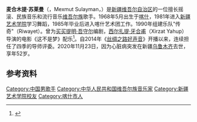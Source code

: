 {{Infobox musical artist
| name = {{lang|ug|مەخمۇت سۇلايمان}}<br />麦合木提·苏莱曼
| native_name = 
| image = 
| birth_date = {{Birth date|1968|6|5}}
| birth_place = 中国[[新疆|新疆]][[喀什|喀什]]
| death_date = {{Death date and age|2020|11|23|1968|6|5|}}
| death_place = 中国[[新疆|新疆]][[乌鲁木齐|乌鲁木齐]]
| genre = 民族音乐
| years_active = {{Start date|1990}}–{{End date|2020}}
| 類型 = 音乐家
}}
'''麦合木提·苏莱曼'''（{{lang-ug|مەخمۇت سۇلايمان}}，Mexmut Sulayman，{{bd|1968年|6月5日|2020年|11月23日|catIdx=Sulayman}}）是[[新疆维吾尔自治区|新疆维吾尔自治区]]的一位擅长摇滚、民族音乐和流行音乐[[维吾尔族|维吾尔族]]歌手。1968年5月出生于[[喀什市|喀什]]，1981年进入[[新疆艺术学院|新疆艺术学院]]学习舞蹈，1985年毕业后进入喀什艺术团工作。1990年组建乐队"传奇"（Riwayet）。曾为[[买买提明·吾守尔|买买提明·吾守尔]]编剧，[[西尔扎提·牙合甫|西尔扎提·牙合甫]]（Xirzat Yahup）导演的电影《这不是梦》配乐<ref>{{Cite web|title=Memtimin Hoshur: This is Not a Dream, Part 1|url=http://www.uyghurche.net/memtimin-hoshur-this-is-not-a-dream-part-1/|accessdate=2021-01-01|author=|date=2020-08-07|last=|format=|work=|publisher=Uyghurche|language=en}}</ref>。自2014年《[[丝绸之路好声音|丝绸之路好声音]]》开播以来，连续担任了四季的导师评委。2020年11月23日，因为心脏病突发在新疆[[乌鲁木齐市|乌鲁木齐]]去世，享年52岁。

== 参考资料 ==
{{reflist}}

{{DEFAULTSORT: Sulayman}}
[[Category:中国男歌手|Category:中国男歌手]]
[[Category:中华人民共和国维吾尔族音乐家|Category:中华人民共和国维吾尔族音乐家]]
[[Category:新疆艺术学院校友|Category:新疆艺术学院校友]]
[[Category:喀什市人|Category:喀什市人]]